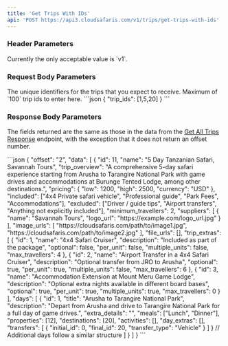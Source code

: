 ```yaml
---
title: 'Get Trips With IDs'
api: 'POST https://api3.cloudsafaris.com/v1/trips/get-trips-with-ids'
---
```


### Header Parameters
<ParamField header="CloudSafaris-API-Version" type="string" default="v1">
  Currently the only acceptable value is `v1`.
</ParamField>

### Request Body Parameters

<ParamField body="trip_ids" type="number[]">
  The unique identifiers for the trips that you expect to receive. Maximum of `100` trip ids to enter here.
</ParamField>

<RequestExample>
  ```json
  {
    "trip_ids": [1,5,20]
  }
```
</RequestExample>

### Response Body Parameters
The fields returned are the same as those in the data from the [Get All Trips Response](/trips/get-all-trips#response-body-parameters) endpoint, with the exception that it does not return an offset number.

<ResponseExample>
```json
{ 
    "offset": "2",
    "data": [
        {
            "id": 11,
            "name": "5 Day Tanzanian Safari, Savannah Tours",
            "trip_overview": "A comprehensive 5-day safari experience starting from Arusha to Tarangire National Park with game drives and accommodations at Burunge Tented Lodge, among other destinations.",
            "pricing": {
            "low": 1200,
            "high": 2500,
            "currency": "USD"
            },
            "included": ["4x4 Private safari vehicle", "Professional guide", "Park Fees", "Accommodations"],
            "excluded": ["Driver / guide tips", "Airport transfers", "Anything not explicitly included"],
            "minimum_travellers": 2,
            "suppliers": [
            {
                "name": "Savannah Tours",
                "logo_url": "https://example.com/logo_url.jpg"
            }
            ],
            "image_urls": [
            "https://cloudsafaris.com/path/to/image1.jpg",
            "https://cloudsafaris.com/path/to/image2.jpg"
            ],
            "file_urls": [],
            "trip_extras": [
            {
                "id": 1,
                "name": "4x4 Safari Cruiser",
                "description": "Included as part of the package",
                "optional": false,
                "per_unit": false,
                "multiple_units": false,
                "max_travellers": 4
            },
            {
                "id": 2,
                "name": "Airport Transfer in a 4x4 Safari Cruiser",
                "description": "Optional transfer from JRO to Arusha",
                "optional": true,
                "per_unit": true,
                "multiple_units": false,
                "max_travellers": 6
            },
            {
                "id": 3,
                "name": "Accommodation Extension at Mount Meru Game Lodge",
                "description": "Optional extra nights available in different board bases",
                "optional": true,
                "per_unit": true,
                "multiple_units": true,
                "max_travellers": 0
            }
            ],
            "days": [
            {
                "id": 1,
                "title": "Arusha to Tarangire National Park",
                "description": "Depart from Arusha and drive to Tarangire National Park for a full day of game drives.",
                "extra_details": "",
                "meals": ["Lunch", "Dinner"],
                "properties": [12],
                "destinations": [20],
                "activities": [],
                "day_extras": [],
                "transfers": [
                    {
                        "initial_id": 0,
                        "final_id": 20,
                        "transfer_type": "Vehicle"
                    }
                ]
            }
            // Additional days follow a similar structure
            ]
        }
    ]
}
```
</ResponseExample>
